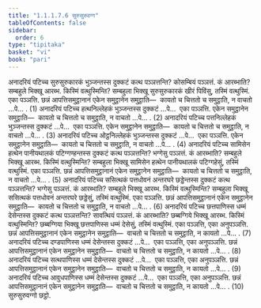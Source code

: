```yaml
---
title: "1.1.1.7.6 सुरुसुरुवग्ग"
tableOfContents: false
sidebar:
  order: 6
type: "tipitaka"
basket: "vi"
book: "pari"
---
```



<DynamicBreadcrumb />

<Division number="155" book="pari">

<Paragraph number="294" book="pari">
अनादरियं पटिच्च सुरुसुरुकारकं भुञ्जन्तस्स दुक्कटं कत्थ पञ्ञत्तन्ति? कोसम्बियं पञ्ञत्तं. कं आरब्भाति? सम्बहुले भिक्खू आरब्भ. किस्मिं वत्थुस्मिन्ति? सम्बहुला भिक्खू सुरुसुरुकारकं खीरं पिविंसु, तस्मिं वत्थुस्मिं. एका पञ्ञत्ति. छन्नं आपत्तिसमुट्ठानानं एकेन समुट्ठानेन समुट्ठाति—  कायतो च चित्ततो च समुट्ठाति, न वाचतो …पे… . (1)
</Paragraph>

<Paragraph number="295" book="pari">
अनादरियं पटिच्च हत्थनिल्लेहकं भुञ्जन्तस्स दुक्कटं …पे…  एका पञ्ञत्ति. एकेन समुट्ठानेन समुट्ठाति—  कायतो च चित्ततो च समुट्ठाति, न वाचतो …पे… . (2)
</Paragraph>

<Paragraph number="296" book="pari">
अनादरियं पटिच्च पत्तनिल्लेहकं भुञ्जन्तस्स दुक्कटं …पे…  एका पञ्ञत्ति. एकेन समुट्ठानेन समुट्ठाति—  कायतो च चित्ततो च समुट्ठाति, न वाचतो …पे… . (3)
</Paragraph>

<Paragraph number="297" book="pari">
अनादरियं पटिच्च ओट्ठनिल्लेहकं भुञ्जन्तस्स दुक्कटं …पे…  एका पञ्ञत्ति. एकेन समुट्ठानेन समुट्ठाति—  कायतो च चित्ततो च समुट्ठाति, न वाचतो …पे… . (4)
</Paragraph>

<Paragraph number="298" book="pari">
अनादरियं पटिच्च सामिसेन हत्थेन पानीयथालकं पटिग्गण्हन्तस्स दुक्कटं कत्थ पञ्ञत्तन्ति? भग्गेसु पञ्ञत्तं. कं आरब्भाति? सम्बहुले भिक्खू आरब्भ. किस्मिं वत्थुस्मिन्ति? सम्बहुला भिक्खू सामिसेन हत्थेन पानीयथालकं पटिग्गहेसुं, तस्मिं वत्थुस्मिं. एका पञ्ञत्ति. छन्नं आपत्तिसमुट्ठानानं एकेन समुट्ठानेन समुट्ठाति—  कायतो च चित्ततो च समुट्ठाति, न वाचतो …पे… . (5)
</Paragraph>

<Paragraph number="299" book="pari">
अनादरियं पटिच्च ससित्थकं पत्तधोवनं अन्तरघरे छड्डेन्तस्स दुक्कटं कत्थ पञ्ञत्तन्ति? भग्गेसु पञ्ञत्तं. कं आरब्भाति? सम्बहुले भिक्खू आरब्भ. किस्मिं वत्थुस्मिन्ति? सम्बहुला भिक्खू ससित्थकं पत्तधोवनं अन्तरघरे छड्डेसुं, तस्मिं वत्थुस्मिं. एका पञ्ञत्ति. छन्नं आपत्तिसमुट्ठानानं एकेन समुट्ठानेन समुट्ठाति—  कायतो च चित्ततो च समुट्ठाति, न वाचतो …पे… . (6)
</Paragraph>

<Paragraph number="300" book="pari">
अनादरियं पटिच्च छत्तपाणिस्स धम्मं देसेन्तस्स दुक्कटं कत्थ पञ्ञत्तन्ति? सावत्थियं पञ्ञत्तं. कं आरब्भाति? छब्बग्गिये भिक्खू आरब्भ. किस्मिं वत्थुस्मिन्ति? छब्बग्गिया भिक्खू छत्तपाणिस्स धम्मं देसेसुं, तस्मिं वत्थुस्मिं. एका पञ्ञत्ति, एका अनुपञ्ञत्ति. छन्नं आपत्तिसमुट्ठानानं एकेन समुट्ठानेन समुट्ठाति—  वाचतो च चित्ततो च समुट्ठाति, न कायतो …पे… . (7)
</Paragraph>

<Paragraph number="301" book="pari">
अनादरियं पटिच्च दण्डपाणिस्स धम्मं देसेन्तस्स दुक्कटं …पे…  एका पञ्ञत्ति, एका अनुपञ्ञत्ति. छन्नं आपत्तिसमुट्ठानानं एकेन समुट्ठानेन समुट्ठाति—  वाचतो च चित्ततो च समुट्ठाति, न कायतो …पे… . (8)
</Paragraph>

<Paragraph number="302" book="pari">
अनादरियं पटिच्च सत्थपाणिस्स धम्मं देसेन्तस्स दुक्कटं …पे…  एका पञ्ञत्ति, एका अनुपञ्ञत्ति. छन्नं आपत्तिसमुट्ठानानं एकेन समुट्ठानेन समुट्ठाति—  वाचतो च चित्ततो च समुट्ठाति, न कायतो …पे… . (9)
</Paragraph>

<Paragraph number="303" book="pari">
अनादरियं पटिच्च आवुधपाणिस्स धम्मं देसेन्तस्स दुक्कटं …पे…  एका पञ्ञत्ति, एका अनुपञ्ञत्ति. छन्नं आपत्तिसमुट्ठानानं एकेन समुट्ठानेन समुट्ठाति—  वाचतो च चित्ततो च समुट्ठाति, न कायतो …पे… . (10)

</Paragraph>
</Division>

<Paragraph number="304" type="center" book="pari">
सुरुसुरुवग्गो छट्ठो.
</Paragraph>